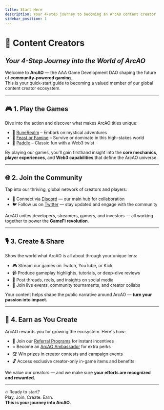 ```yaml
---
title: Start Here
description: Your 4-step journey to becoming an ArcAO content creator
sidebar_position: 1
---
```


# 🎥 Content Creators  
## *Your 4-Step Journey into the World of ArcAO*

Welcome to **ArcAO** — the AAA Game Development DAO shaping the future of **community-powered gaming**.  
This is your quick-start guide to becoming a valued member of our global content creator ecosystem.

---

## 🎮 1. Play the Games

Dive into the action and discover what makes ArcAO titles unique:

- 🧙 <a href={RUNEREALM.gameSite} target="_blank">RuneRealm</a> – Embark on mystical adventures  
- 🍗 <a href={ARCAO.website} target="_blank">Feast or Famine</a> – Survive or dominate in this high-stakes world  
- 🏓 <a href={ARCAO.website} target="_blank">Paddle</a> – Classic fun with a Web3 twist

By playing our games, you'll gain firsthand insight into the **core mechanics**, **player experiences**, and **Web3 capabilities** that define the ArcAO universe.

---

## 🌐 2. Join the Community

Tap into our thriving, global network of creators and players:

- 💬 Connect via <a href={ARCAO.discord} target="_blank">Discord</a> — our main hub for collaboration  
- 🐦 Follow us on <a href={ARCAO.twitter} target="_blank">Twitter</a> — stay updated and engage with the community

ArcAO unites developers, streamers, gamers, and investors — all working together to power the **GameFi revolution**.

---

## 🎙️ 3. Create & Share

Show the world what ArcAO is all about through your unique lens:

- 🎮 Stream our games on Twitch, YouTube, or Kick  
- 📹 Produce gameplay highlights, tutorials, or deep-dive reviews  
- 🧵 Post threads, reels, and insights on social media  
- 🤝 Join live events, community tournaments, and creator collabs

Your content helps shape the public narrative around ArcAO — **turn your passion into impact.**

---

## 💎 4. Earn as You Create

ArcAO rewards you for growing the ecosystem. Here's how:

- 🎁 Join our [Referral Programs](./referral-programs.md) for instant incentives  
- ⭐ Become an [ArcAO Ambassador](./ambassador-program.md) for extra perks  
- 🏆 Win prizes in creator contests and campaign events  
- 🔓 Access exclusive creator-only in-game items and benefits

We value our creators — and we make sure **your efforts are recognized and rewarded.**

---

🔥 Ready to start?  
Play. Join. Create. Earn.  
**This is your journey into ArcAO.**
